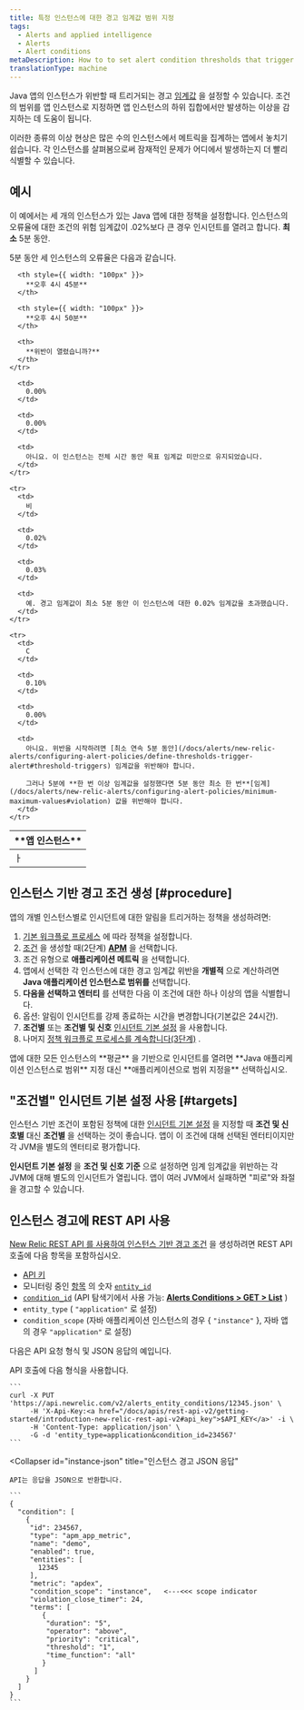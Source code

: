 ```yaml
---
title: 특정 인스턴스에 대한 경고 임계값 범위 지정
tags:
  - Alerts and applied intelligence
  - Alerts
  - Alert conditions
metaDescription: How to to set alert condition thresholds that trigger when they are violated by any of your Java app's instances.
translationType: machine
---
```


Java 앱의 인스턴스가 위반할 때 트리거되는 경고 [임계값](/docs/using-new-relic/welcome-new-relic/get-started/glossary#alert-threshold) 을 설정할 수 있습니다. 조건의 범위를 앱 인스턴스로 지정하면 앱 인스턴스의 하위 집합에서만 발생하는 이상을 감지하는 데 도움이 됩니다.

이러한 종류의 이상 현상은 많은 수의 인스턴스에서 메트릭을 집계하는 앱에서 놓치기 쉽습니다. 각 인스턴스를 살펴봄으로써 잠재적인 문제가 어디에서 발생하는지 더 빨리 식별할 수 있습니다.

## 예시

이 예에서는 세 개의 인스턴스가 있는 Java 앱에 대한 정책을 설정합니다. 인스턴스의 오류율에 대한 조건의 위험 임계값이 .02%보다 큰 경우 인시던트를 열려고 합니다. **최소** 5분 동안.

5분 동안 세 인스턴스의 오류율은 다음과 같습니다.

<table>
  <thead>
    <tr>
      <th style={{ width: "100px" }}>
        **앱 인스턴스**
      </th>

      <th style={{ width: "100px" }}>
        **오후 4시 45분**
      </th>

      <th style={{ width: "100px" }}>
        **오후 4시 50분**
      </th>

      <th>
        **위반이 열렸습니까?**
      </th>
    </tr>
  </thead>

  <tbody>
    <tr>
      <td>
        ㅏ
      </td>

      <td>
        0.00%
      </td>

      <td>
        0.00%
      </td>

      <td>
        아니요. 이 인스턴스는 전체 시간 동안 목표 임계값 미만으로 유지되었습니다.
      </td>
    </tr>

    <tr>
      <td>
        비
      </td>

      <td>
        0.02%
      </td>

      <td>
        0.03%
      </td>

      <td>
        예. 경고 임계값이 최소 5분 동안 이 인스턴스에 대한 0.02% 임계값을 초과했습니다.
      </td>
    </tr>

    <tr>
      <td>
        C
      </td>

      <td>
        0.10%
      </td>

      <td>
        0.00%
      </td>

      <td>
        아니요. 위반을 시작하려면 [최소 연속 5분 동안](/docs/alerts/new-relic-alerts/configuring-alert-policies/define-thresholds-trigger-alert#threshold-triggers) 임계값을 위반해야 합니다.

        그러나 5분에 **한 번 이상 임계값을 설정했다면 5분 동안 최소 한 번**[임계](/docs/alerts/new-relic-alerts/configuring-alert-policies/minimum-maximum-values#violation) 값을 위반해야 합니다.
      </td>
    </tr>
  </tbody>
</table>

## 인스턴스 기반 경고 조건 생성 [#procedure]

앱의 개별 인스턴스별로 인시던트에 대한 알림을 트리거하는 정책을 생성하려면:

1. [기본 워크플로 프로세스](/docs/alerts/new-relic-alerts/configuring-alert-policies/alert-policy-workflow#alert-policy-process) 에 따라 정책을 설정합니다.
2. [조건](/docs/alerts/new-relic-alerts/configuring-alert-policies/define-alert-conditions) 을 생성할 때(2단계) [**APM**](/docs/alerts/new-relic-alerts/configuring-alert-policies/select-product-targets-alert-condition) 을 선택합니다.
3. 조건 유형으로 **애플리케이션 메트릭** 을 선택합니다.
4. 앱에서 선택한 각 인스턴스에 대한 경고 임계값 위반을 **개별적** 으로 계산하려면 **Java 애플리케이션 인스턴스로 범위를** 선택합니다.
5. **다음을 선택하고 엔터티** 를 선택한 다음 이 조건에 대한 하나 이상의 앱을 식별합니다.
6. 옵션: 알림이 인시던트를 강제 종료하는 시간을 변경합니다(기본값은 24시간).
7. **조건별** 또는 **조건별 및 신호** [인시던트 기본 설정](/docs/alerts/new-relic-alerts/reviewing-alert-incidents/specify-when-new-relic-creates-incidents) 을 사용합니다.
8. 나머지 [정책 워크플로 프로세스를 계속합니다(3단계)](/docs/alerts/new-relic-alerts/configuring-alert-policies/alert-policy-workflow#alert-policy-process) .

<Callout variant="tip">
  앱에 대한 모든 인스턴스의 **평균** 을 기반으로 인시던트를 열려면 **Java 애플리케이션 인스턴스로 범위** 지정 대신 **애플리케이션으로 범위 지정을** 선택하십시오.
</Callout>

## "조건별" 인시던트 기본 설정 사용 [#targets]

인스턴스 기반 조건이 포함된 정책에 대한 [인시던트 기본 설정](/docs/alerts/new-relic-alerts/reviewing-alert-incidents/specify-when-new-relic-creates-incidents) 을 지정할 때 **조건 및 신호별** 대신 **조건별** 을 선택하는 것이 좋습니다. 앱이 이 조건에 대해 선택된 엔터티이지만 각 JVM을 별도의 엔터티로 평가합니다.

**인시던트 기본 설정** 을 **조건 및 신호 기준** 으로 설정하면 임계 임계값을 위반하는 각 JVM에 대해 별도의 인시던트가 열립니다. 앱이 여러 JVM에서 실패하면 "피로"와 좌절을 경고할 수 있습니다.

## 인스턴스 경고에 REST API 사용

[New Relic REST API 를 사용하여 인스턴스 기반 경고 조건](/docs/alerts/new-relic-alerts/rest-api-alerts/manage-entities-alerts-conditions) 을 생성하려면 REST API 호출에 다음 항목을 포함하십시오.

* [API 키](/docs/apis/rest-api-v2/getting-started/introduction-new-relic-rest-api-v2#api_key)
* 모니터링 중인 [항목](/docs/using-new-relic/welcome-new-relic/get-started/glossary#entity) 의 숫자 [`entity_id`](/docs/using-new-relic/welcome-new-relic/get-started/glossary#entity)
* [`condition_id`](/docs/using-new-relic/welcome-new-relic/get-started/glossary#alert-condition) (API 탐색기에서 사용 가능: [**Alerts Conditions > GET > List**](https://rpm.newrelic.com/api/explore/alerts_entity_conditions/list) )
* `entity_type` ( `"application"` 로 설정)
* `condition_scope` (자바 애플리케이션 인스턴스의 경우 &#x7B; `"instance"` }, 자바 앱의 경우 `"application"` 로 설정)

다음은 API 요청 형식 및 JSON 응답의 예입니다.

<CollapserGroup>
  <Collapser
    id="instance-api"
    title="인스턴스 알림 API 호출"
  >
    API 호출에 다음 형식을 사용합니다.

    ```
    curl -X PUT 'https://api.newrelic.com/v2/alerts_entity_conditions/12345.json' \
         -H 'X-Api-Key:<a href="/docs/apis/rest-api-v2/getting-started/introduction-new-relic-rest-api-v2#api_key">$API_KEY</a>' -i \
         -H 'Content-Type: application/json' \
         -G -d 'entity_type=application&condition_id=234567'
    ```
  </Collapser>

  <Collapser
    id="instance-json"
    title="인스턴스 경고 JSON 응답"
  >
    API는 응답을 JSON으로 반환합니다.

    ```
    {
      "condition": [
        {
         "id": 234567,
         "type": "apm_app_metric",
         "name": "demo",
         "enabled": true,
         "entities": [
           12345
         ],
         "metric": "apdex",
         "condition_scope": "instance",   <---<<< scope indicator
         "violation_close_timer": 24,
         "terms": [
            {
             "duration": "5",
             "operator": "above",
             "priority": "critical",
             "threshold": "1",
             "time_function": "all"
            }
          ]
        }
      ]
    }
    ```
  </Collapser>
</CollapserGroup>